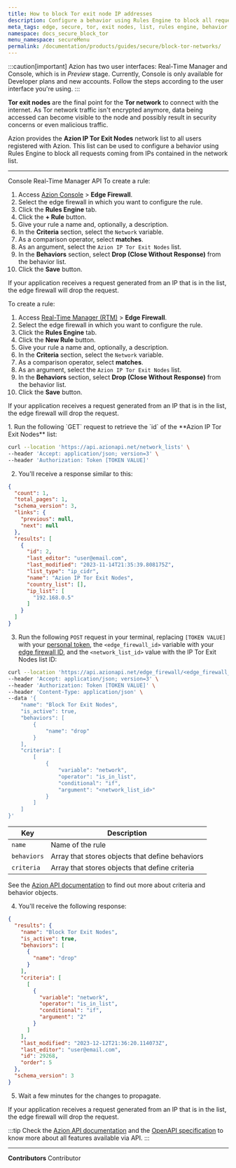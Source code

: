 ```yaml
---
title: How to block Tor exit node IP addresses
description: Configure a behavior using Rules Engine to block all requests coming from IPs contained in the Azion IP Tor Exit Nodes network list.
meta_tags: edge, secure, tor, exit nodes, list, rules engine, behavior
namespace: docs_secure_block_tor
menu_namespace: secureMenu
permalink: /documentation/products/guides/secure/block-tor-networks/
---
```



:::caution[important]
Azion has two user interfaces: Real-Time Manager and Console, which is in *Preview* stage. Currently, Console is only available for Developer plans and new accounts. Follow the steps according to the user interface you're using.
:::

**Tor exit nodes** are the final point for the **Tor network** to connect with the internet. As Tor network traffic isn't encrypted anymore, data being accessed can become visible to the node and possibly result in security concerns or even malicious traffic.

Azion provides the **Azion IP Tor Exit Nodes** network list to all users registered with Azion. This list can be used to configure a behavior using Rules Engine to block all requests coming from IPs contained in the network list.

<LinkButton link="/en/documentation/products/secure/edge-firewall/network-layer-protection/network-lists/" label="go to Network Lists reference" outlined />

---

<Tabs client:visible>
    <Fragment slot="tab.console">Console</Fragment>
    <Fragment slot="tab.rtm">Real-Time Manager</Fragment>
    <Fragment slot="tab.api">API</Fragment>

<Fragment slot="panel.console">
To create a rule:

1. Access [Azion Console](/en/documentation/products/guides/how-to-access-azion-console/) > **Edge Firewall**.
2. Select the edge firewall in which you want to configure the rule.
3. Click the **Rules Engine** tab.
4. Click the **+ Rule** button.
5. Give your rule a name and, optionally, a description.
6. In the **Criteria** section, select the `Network` variable.
7. As a comparison operator, select **matches**.
8. As an argument, select the `Azion IP Tor Exit Nodes` list.
9. In the **Behaviors** section, select **Drop (Close Without Response)** from the behavior list.
10. Click the **Save** button.

If your application receives a request generated from an IP that is in the list, the edge firewall will drop the request.
</Fragment>

<Fragment slot="panel.rtm">
To create a rule:

1. Access [Real-Time Manager (RTM)](https://manager.azion.com/) > **Edge Firewall**.
2. Select the edge firewall in which you want to configure the rule.
3. Click the **Rules Engine** tab.
4. Click the **New Rule** button.
5. Give your rule a name and, optionally, a description.
6. In the **Criteria** section, select the `Network` variable.
7. As a comparison operator, select **matches**.
8. As an argument, select the `Azion IP Tor Exit Nodes` list.
9. In the **Behaviors** section, select **Drop (Close Without Response)** from the behavior list.
10. Click the **Save** button.

If your application receives a request generated from an IP that is in the list, the edge firewall will drop the request.
</Fragment>

<Fragment slot="panel.api">
1. Run the following `GET` request to retrieve the `id` of the **Azion IP Tor Exit Nodes** list:

```bash
curl --location 'https://api.azionapi.net/network_lists' \
--header 'Accept: application/json; version=3' \
--header 'Authorization: Token [TOKEN VALUE]'
```

2. You'll receive a response similar to this:

```json
{
  "count": 1,
  "total_pages": 1,
  "schema_version": 3,
  "links": {
    "previous": null,
    "next": null
  },
  "results": [
    {
      "id": 2,
      "last_editor": "user@email.com",
      "last_modified": "2023-11-14T21:35:39.808175Z",
      "list_type": "ip_cidr",
      "name": "Azion IP Tor Exit Nodes",
      "country_list": [],
      "ip_list": [
        "192.168.0.5"
      ]
    }
  ]
}
```

3. Run the following `POST` request in your terminal, replacing `[TOKEN VALUE]` with your [personal token](/en/documentation/products/guides/personal-tokens/), the `<edge_firewall_id>` variable with your [edge firewall ID](https://api.azion.com/#58376993-e0dd-4b51-9cd3-41d86122728f), and the `<network_list_id>` value with the IP Tor Exit Nodes list ID:

```bash
curl --location 'https://api.azionapi.net/edge_firewall/<edge_firewall_id>/rules_engine' \
--header 'Accept: application/json; version=3' \
--header 'Authorization: Token [TOKEN VALUE]' \
--header 'Content-Type: application/json' \
--data '{
    "name": "Block Tor Exit Nodes",
    "is_active": true,
    "behaviors": [
        {
            "name": "drop"
        }
    ],
    "criteria": [
        [
            {
                "variable": "network",
                "operator": "is_in_list",
                "conditional": "if",
                "argument": "<network_list_id>"
            }
        ]
    ]
}'
```

| Key | Description |
| --- | --- |
| `name` | Name of the rule |
| `behaviors` | Array that stores objects that define behaviors |
| `criteria` | Array that stores objects that define criteria |

See the [Azion API documentation](https://api.azion.com/#090fa5b0-3d68-4521-9a90-f4d93773f6d9) to find out more about criteria and behavior objects.

4. You'll receive the following response:

```json
{
  "results": {
    "name": "Block Tor Exit Nodes",
    "is_active": true,
    "behaviors": [
      {
        "name": "drop"
      }
    ],
    "criteria": [
      [
        {
          "variable": "network",
          "operator": "is_in_list",
          "conditional": "if",
          "argument": "2"
        }
      ]
    ],
    "last_modified": "2023-12-12T21:36:20.114073Z",
    "last_editor": "user@email.com",
    "id": 29268,
    "order": 5
  },
  "schema_version": 3
}
```

5. Wait a few minutes for the changes to propagate.

If your application receives a request generated from an IP that is in the list, the edge firewall will drop the request.

:::tip
Check the [Azion API documentation](https://api.azion.com/) and the [OpenAPI specification](https://github.com/aziontech/azionapi-openapi/) to know more about all features available via API.
:::
</Fragment>

</Tabs>

---

**Contributors** <ContributorList>Contributor</ContributorList>
